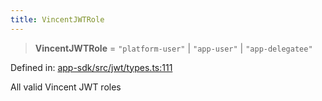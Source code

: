 ```yaml
---
title: VincentJWTRole
---
```


> **VincentJWTRole** = `"platform-user"` \| `"app-user"` \| `"app-delegatee"`

Defined in: [app-sdk/src/jwt/types.ts:111](https://github.com/LIT-Protocol/Vincent/blob/73da7c01d4eb076a0ff8650f85c7adf29f486588/packages/libs/app-sdk/src/jwt/types.ts#L111)

All valid Vincent JWT roles
